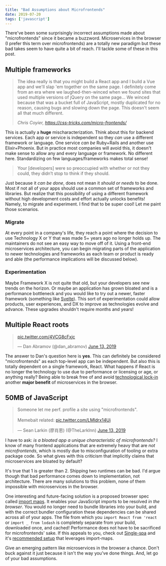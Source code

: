 ```yaml
---
title: "Bad Assumptions about Microfrontends"
date: 2019-07-20
tags: ['javascript']
---
```



There've been some surprisingly incorrect assumptions made about "microfrontends" since it became a buzzword. Microservices in the browser (I prefer this term over microfrontends) are a totally new paradigm but these bad takes seem to have quite a bit of reach. I'll tackle some of these in this post. 

## Multiple frameworks

> The idea really is that you might build a React app and I build a Vue app and we'll slap 'em together on the same page. I definitely come from an era where we laughed-then-winced when we found sites that used multiple versions of jQuery on the same page... We winced because that was a bucket full of JavaScript, mostly duplicated for no reason, causing bugs and slowing down the page. This doesn't seem all that much different.
>
> *Chris Coyier, https://css-tricks.com/micro-frontends/*

This is actually a **huge** mischaracterization. Think about this for backend services. Each app or service is independent so they *can* use a different framework or language. One service *can be* Ruby+Rails and another use Elixir+Phoenix. But in practice most companies will avoid this, it doesn't make sense to allow any and every language or framework. No different here. Standardizing on few languages/frameworks makes total sense!

> Your [developers] were so preoccupied with whether or not they could, they didn’t stop to think if they should.

Just because it *can be done*, does not mean it *should or needs* to be done. Most if not all of your apps should use a common set of frameworks and libraries. But realize that this possibility of using a different framework without high development costs and effort actually unlocks benefits! Namely, to migrate and experiment. I find that to be super cool! Let me paint those scenarios.

### Migrate

At every point in a company's life, they reach a point where the decision to use Technology X or Y that was made 5+ years ago no longer holds up. The maintainers do not see an easy way to move off of it. Using a front-end microservices architecture, you can begin migrating parts of the application to newer technologies and frameworks as each team or product is ready and able (the performance implications will be discussed below).

### Experimentation

Maybe Framework X is not quite that old, but your developers see new trends on the horizon. Or maybe an application has grown bloated and is a performance bottleneck and you would like to try out a newer, faster framework (something like [Svelte](https://github.com/sveltejs/svelte)). This sort of experimentation could allow products, user experiences, and DX to improve as technologies evolve and advance. These upgrades shouldn't require months and years!

## Multiple React roots

<blockquote class="twitter-tweet" data-conversation="none" data-lang="en"><p lang="und" dir="ltr"><a href="https://t.co/4VCG8cFxjc">pic.twitter.com/4VCG8cFxjc</a></p>&mdash; Dan Abramov (@dan_abramov) <a href="https://twitter.com/dan_abramov/status/1139157092420505600?ref_src=twsrc%5Etfw">June 13, 2019</a></blockquote>

The answer to Dan's question here is **yes**. This can definitely be considered "microfrontends" as each top-level app can be independent. But also this is totally dependent on a single framework, React. What happens if React is no longer the technology to use due to performance or licensing or age, or anything really? Being able to break free of and avoid [technological lock-in](https://en.wikipedia.org/wiki/Vendor_lock-in#Technology_lock-in) another **major benefit** of microservices in the browser.

## 50MB of JavaScript

<blockquote class="twitter-tweet" data-lang="en"><p lang="en" dir="ltr">Someone let me perf. profile a site using &quot;microfrontends&quot;. <br/><br/>Memebait related: <a href="https://t.co/LMldrx14Ui">pic.twitter.com/LMldrx14Ui</a></p>&mdash; Sean Larkin (廖肖恩) (@TheLarkInn) <a href="https://twitter.com/TheLarkInn/status/1139281821810618369?ref_src=twsrc%5Etfw">June 13, 2019</a></blockquote>

I have to ask: _is a bloated app a unique characteristic of microfrontends?_ I know of many frontend applications that are extremely heavy that are _not microfrontends_, which is mostly due to misconfiguration of tooling or extra package code. So what gives with this criticism that implicitly claims that microservices are bloated by default?

It's true that 1 is greater than 2. Shipping two runtimes can be bad. I'd argue though that bad performance comes down to implementation, not architecture. There are many solutions to this problem, none of them impossible with microservices in the browser.

One interesting and future-facing solution is a proposed browser spec called [import maps](https://github.com/WICG/import-maps). It enables your JavaScript imports to be resolved *in the browser*. You would no longer need to bundle libraries into your build, and with the correct bundler configuration these dependencies can be shared across all of your apps. The file from which you `import React from 'react` or `import _ from lodash` is completely separate from your build, downloaded once, and cached! Performance does not have to be sacrificed for microfrontends' sake. If this appeals to you, check out [Single-spa](https://single-spa.js.org/) and it's [recommended setup](https://single-spa.js.org/docs/faq.html#is-there-a-recommended-setup) that leverages import-maps. 

Give an emerging pattern like microservices in the browser a chance. Don't buck against it just because it isn't the way you've done things. And, let go of your bad assumptions.